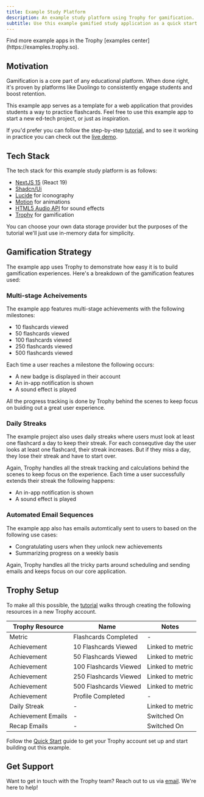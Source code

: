 ```yaml
---
title: Example Study Platform
description: An example study platform using Trophy for gamification.
subtitle: Use this example gamified study application as a quick start for your next ed-tech project or for inspiration for your current platform.
---
```


<Tip>
  Find more example apps in the Trophy [examples
  center](https://examples.trophy.so).
</Tip>

## Motivation

Gamification is a core part of any educational platform. When done right, it's proven by platforms like Duolingo to consistently engage students and boost retention.

This example app serves as a template for a web application that provides students a way to practice flashcards. Feel free to use this example app to start a new ed-tech project, or just as inspiration.

If you'd prefer you can follow the step-by-step [tutorial](/guides/tutorials/how-to-build-a-gamified-study-platform), and to see it working in practice you can check out the [live demo](https://study.examples.trophy.so).

## Tech Stack

The tech stack for this example study platform is as follows:

- [NextJS 15](https://nextjs.org/docs) (React 19)
- [Shadcn/Ui](https://ui.shadcn.com)
- [Lucide](https://lucide.dev/icons) for iconography
- [Motion](https://motion.dev/) for animations
- [HTML5 Audio API](https://developer.mozilla.org/en-US/docs/Web/API/Web_Audio_API) for sound effects
- [Trophy](https://trophy.so) for gamification

You can choose your own data storage provider but the purposes of the tutorial we'll just use in-memory data for simplicity.

## Gamification Strategy

The example app uses Trophy to demonstrate how easy it is to build gamification experiences. Here's a breakdown of the gamification features used:

### Multi-stage Acheivements

The example app features multi-stage achievements with the following milestones:

- 10 flashcards viewed
- 50 flashcards viewed
- 100 flashcards viewed
- 250 flashcards viewed
- 500 flashcards viewed

Each time a user reaches a milestone the following occurs:

- A new badge is displayed in their account
- An in-app notification is shown
- A sound effect is played

All the progress tracking is done by Trophy behind the scenes to keep focus on buiding out a great user experience.

### Daily Streaks

The example project also uses daily streaks where users must look at least one flashcard a day to keep their streak. For each consequtive day the user looks at least one flashcard, their streak increases. But if they miss a day, they lose their streak and have to start over.

Again, Trophy handles all the streak tracking and calculations behind the scenes to keep focus on the experience. Each time a user successfully extends their streak the following happens:

- An in-app notification is shown
- A sound effect is played

### Automated Email Sequences

The example app also has emails automtically sent to users to based on the following use cases:

- Congratulating users when they unlock new achievements
- Summarizing progress on a weekly basis

Again, Trophy handles all the tricky parts around scheduling and sending emails and keeps focus on our core application.

## Trophy Setup

To make all this possible, the [tutorial](/guides/tutorials/how-to-build-a-gamified-study-platform) walks through creating the following resources in a new Trophy account.

| Trophy Resource    | Name                  | Notes            |
| ------------------ | --------------------- | ---------------- |
| Metric             | Flashcards Completed  | -                |
| Achievement        | 10 Flashcards Viewed  | Linked to metric |
| Achievement        | 50 Flashcards Viewed  | Linked to metric |
| Achievement        | 100 Flashcards Viewed | Linked to metric |
| Achievement        | 250 Flashcards Viewed | Linked to metric |
| Achievement        | 500 Flashcards Viewed | Linked to metric |
| Achievement        | Profile Completed     | -                |
| Daily Streak       | -                     | Linked to metric |
| Achievement Emails | -                     | Switched On      |
| Recap Emails       | -                     | Switched On      |

Follow the [Quick Start](/getting-started/quickstart) guide to get your Trophy account set up and start building out this example.

## Get Support

Want to get in touch with the Trophy team? Reach out to us via [email](mailto:support@trophy.so). We're here to help!

